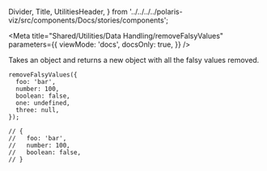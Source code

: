 
  Divider,
  Title,
  UtilitiesHeader,
} from '../../../../polaris-viz/src/components/Docs/stories/components';

<Meta
  title="Shared/Utilities/Data Handling/removeFalsyValues"
  parameters={{
    viewMode: 'docs',
    docsOnly: true,
  }}
/>

<UtilitiesHeader />

<Title type="h3">
  <code>removeFalsyValues()</code>
</Title>

<p>
  Takes an object and returns a new object with all the falsy values removed.
</p>

```tsx
removeFalsyValues({
  foo: 'bar',
  number: 100,
  boolean: false,
  one: undefined,
  three: null,
});

// {
//   foo: 'bar',
//   number: 100,
//   boolean: false,
// }
```

